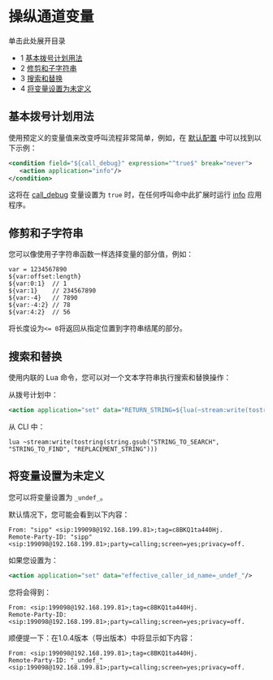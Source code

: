 # 操纵通道变量

单击此处展开目录

* 1 [基本拨号计划用法](#basic-dialplan-usage)
* 2 [修剪和子字符串](#trimming-and-substrings)
* 3 [搜索和替换](#search-and-replace)
* 4 [将变量设置为未定义](#setting-a-variable-as-undefined)

## 基本拨号计划用法

使用预定义的变量值来改变呼叫流程非常简单，例如，在 [默认配置](../Configuration/Default-Configuration_6587388.mdx#mod_vp8) 中可以找到以下示例：

```xml
<condition field="${call_debug}" expression="^true$" break="never">
   <action application="info"/>
</condition>
```

这将在 [call\_debug](./Variables-Master-List_16352570.mdx#memory_debug) 变量设置为 `true` 时，在任何呼叫命中此扩展时运行 [info](../Modules/mod-dptools/6587023.mdx#about) 应用程序。

## 修剪和子字符串

您可以像使用子字符串函数一样选择变量的部分值，例如：

```text
var = 1234567890
${var:offset:length} 
${var:0:1}  // 1
${var:1}    // 234567890
${var:-4}   // 7890
${var:-4:2} // 78
${var:4:2}  // 56
```

将长度设为`<= 0`将返回从指定位置到字符串结尾的部分。

## 搜索和替换

使用内联的 Lua 命令，您可以对一个文本字符串执行搜索和替换操作：

从拨号计划中：

```xml
<action application="set" data="RETURN_STRING=${lua(~stream:write(tostring(string.gsub('STRING_TO_SEARCH', 'STRING_TO_FIND', 'REPLACEMENT_STRING'))))}"/>
```

从 CLI 中：

```text
lua ~stream:write(tostring(string.gsub("STRING_TO_SEARCH", "STRING_TO_FIND", "REPLACEMENT_STRING")))
```

## 将变量设置为未定义

您可以将变量设置为 `_undef_`。

默认情况下，您可能会看到以下内容：

```text
From: "sipp" <sip:199098@192.168.199.81>;tag=c8BKQ1ta440Hj.
Remote-Party-ID: "sipp" <sip:199098@192.168.199.81>;party=calling;screen=yes;privacy=off.
```

如果您设置为：

```xml
<action application="set" data="effective_caller_id_name=_undef_"/>
```

您将会得到：

```text
From: <sip:199098@192.168.199.81>;tag=c8BKQ1ta440Hj.
Remote-Party-ID: <sip:199098@192.168.199.81>;party=calling;screen=yes;privacy=off.
```

顺便提一下：在1.0.4版本（导出版本）中将显示如下内容：

```text
From: <sip:199098@192.168.199.81>;tag=c8BKQ1ta440Hj.
Remote-Party-ID: "_undef_" <sip:199098@192.168.199.81>;party=calling;screen=yes;privacy=off.
```